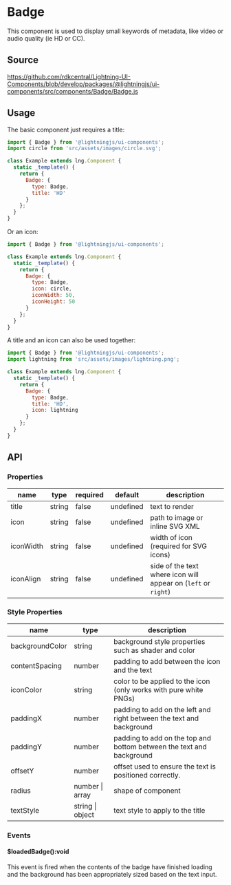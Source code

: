 ﻿<!--
  Copyright 2023 Comcast Cable Communications Management, LLC

  Licensed under the Apache License, Version 2.0 (the "License");
  you may not use this file except in compliance with the License.
  You may obtain a copy of the License at

  http://www.apache.org/licenses/LICENSE-2.0

  Unless required by applicable law or agreed to in writing, software
  distributed under the License is distributed on an "AS IS" BASIS,
  WITHOUT WARRANTIES OR CONDITIONS OF ANY KIND, either express or implied.
  See the License for the specific language governing permissions and
  limitations under the License.

  SPDX-License-Identifier: Apache-2.0
-->


# Badge

This component is used to display small keywords of metadata, like video or audio quality (ie HD or CC).

## Source

https://github.com/rdkcentral/Lightning-UI-Components/blob/develop/packages/@lightningjs/ui-components/src/components/Badge/Badge.js

## Usage

The basic component just requires a title:

```js
import { Badge } from '@lightningjs/ui-components';
import circle from 'src/assets/images/circle.svg';

class Example extends lng.Component {
  static _template() {
    return {
      Badge: {
        type: Badge,
        title: 'HD'
      }
    };
  }
}
```

<Canvas>
  <Story id="components-badge--text" />
</Canvas>

Or an icon:

```js
import { Badge } from '@lightningjs/ui-components';

class Example extends lng.Component {
  static _template() {
    return {
      Badge: {
        type: Badge,
        icon: circle,
        iconWidth: 50,
        iconHeight: 50
      }
    };
  }
}
```

<Canvas>
  <Story id="components-badge--icon-png" />
</Canvas>

A title and an icon can also be used together:

```js
import { Badge } from '@lightningjs/ui-components';
import lightning from 'src/assets/images/lightning.png';

class Example extends lng.Component {
  static _template() {
    return {
      Badge: {
        type: Badge,
        title: 'HD',
        icon: lightning
      }
    };
  }
}
```

<Canvas>
  <Story id="components-badge--text-with-icon" />
</Canvas>

## API

### Properties

| name      | type   | required | default   | description                                                    |
| --------- | ------ | -------- | --------- | -------------------------------------------------------------- |
| title     | string | false    | undefined | text to render                                                 |
| icon      | string | false    | undefined | path to image or inline SVG XML                                |
| iconWidth | string | false    | undefined | width of icon (required for SVG icons)                         |
| iconAlign | string | false    | undefined | side of the text where icon will appear on (`left` or `right`) |

### Style Properties

| name            | type             | description                                                          |
| --------------- | ---------------- | -------------------------------------------------------------------- |
| backgroundColor | string           | background style properties such as shader and color                 |
| contentSpacing  | number           | padding to add between the icon and the text                         |
| iconColor       | string           | color to be applied to the icon (only works with pure white PNGs)    |
| paddingX        | number           | padding to add on the left and right between the text and background |
| paddingY        | number           | padding to add on the top and bottom between the text and background |
| offsetY         | number           | offset used to ensure the text is positioned correctly.              |
| radius          | number \| array  | shape of component                                                   |
| textStyle       | string \| object | text style to apply to the title                                     |

### Events

#### $loadedBadge():void

This event is fired when the contents of the badge have finished loading and the background has been appropriately sized based on the text input.
